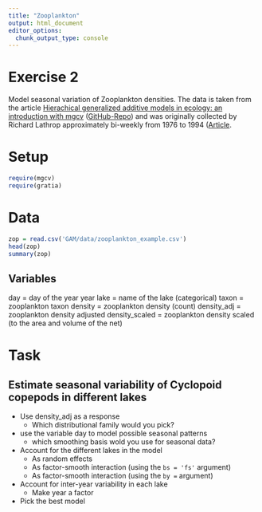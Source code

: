 ```yaml
---
title: "Zooplankton"
output: html_document
editor_options: 
  chunk_output_type: console
---
```


# Exercise 2

Model seasonal variation of Zooplankton densities. The data is taken from the article [Hierachical generalized additive models in ecology: an introduction with mgcv](https://peerj.com/preprints/27320/) ([GitHub-Repo](https://github.com/eric-pedersen/mixed-effect-gams)) and was originally collected by Richard Lathrop approximately bi-weekly from 1976 to 1994 ([Article](https://link.springer.com/chapter/10.1007/978-1-4612-4410-3_8).

# Setup
```r
require(mgcv)
require(gratia)
```

# Data
```r
zop = read.csv('GAM/data/zooplankton_example.csv')
head(zop)
summary(zop)
```

## Variables

day = day of the year
year
lake = name of the lake (categorical)
taxon = zooplankton taxon
density = zooplankton density (count)
density_adj = zooplankton density adjusted
density_scaled = zooplankton density scaled (to the area and volume of the net)

# Task

## Estimate seasonal variability of Cyclopoid copepods in different lakes

- Use density_adj as a response
  - Which distributional family would you pick?
- use the variable day to model possible seasonal patterns
  - which smoothing basis wold you use for seasonal data?
- Account for the different lakes in the model
  - As random effects
  - As factor-smooth interaction (using the `bs = 'fs'` argument)
  - As factor-smooth interaction (using the `by =` argument)
- Account for inter-year variability in each lake
  - Make year a factor

- Pick the best model

